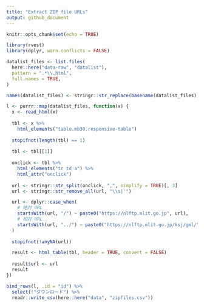 ```yaml
---
title: "Extract ZIP file URLs"
output: github_document
---
```


```r
knitr::opts_chunk$set(echo = TRUE)
```

```r
library(rvest)
library(dplyr, warn.conflicts = FALSE)

datalist_files <- list.files(
  here::here("data-raw", "datalist"),
  pattern = ".*\\.html",
  full.names = TRUE,
)

names(datalist_files) <- stringr::str_replace(basename(datalist_files), "(?:KsjTmplt-)(.*?)(?:-v.*)?(?:\\.html)", "\\1")
```

```r
l <- purrr::map(datalist_files, function(x) {
  x <- read_html(x)
  
  tbl <- x %>% 
    html_elements("table.mb30.responsive-table")
  
  stopifnot(length(tbl) == 1)
  
  tbl <- tbl[[1]]
  
  onclick <- tbl %>% 
    html_elements("tr td a") %>% 
    html_attr("onclick")
  
  url <- stringr::str_split(onclick, ",", simplify = TRUE)[, 3]
  url <- stringr::str_remove_all(url, "\\s|'")

  url <- dplyr::case_when(
    # 絶対 URL
    startsWith(url, "/") ~ paste0("https://nlftp.mlit.go.jp", url),
    # 相対 URL
    startsWith(url, "../") ~ paste0("https://nlftp.mlit.go.jp/ksj/gml/", stringr::str_sub(url, 4))
  )
  
  stopifnot(!anyNA(url))

  result <- html_table(tbl, header = TRUE, convert = FALSE)
  
  result$url <- url
  result
})
```

```r
bind_rows(l, .id = "id") %>% 
  select(!"ダウンロード") %>% 
  readr::write_csv(here::here("data", "zipfiles.csv"))
```

